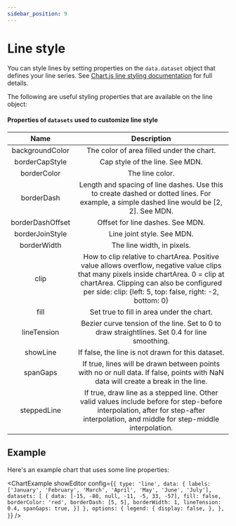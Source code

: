 ```yaml
---
sidebar_position: 9
---
```



# Line style

You can style lines by setting properties on the `data.dataset` object that defines your line series. See [Chart.js line styling documentation](https://www.chartjs.org/docs/2.9.4/charts/line.html#line-styling) for full details.

The following are useful styling properties that are available on the line object:

#### Properties of `datasets` used to customize line style

|       Name       |                                                                                                                  Description                                                                                                                  |
| :--------------: | :-------------------------------------------------------------------------------------------------------------------------------------------------------------------------------------------------------------------------------------------: |
| backgroundColor  |                                                                                                   The color of area filled under the chart.                                                                                                   |
|  borderCapStyle  |                                                                                                        Cap style of the line. See MDN.                                                                                                        |
|   borderColor    |                                                                                                                The line color.                                                                                                                |
|    borderDash    |                                                   Length and spacing of line dashes. Use this to create dashed or dotted lines. For example, a simple dashed line would be [2, 2]. See MDN.                                                   |
| borderDashOffset |                                                                                                       Offset for line dashes. See MDN.                                                                                                        |
| borderJoinStyle  |                                                                                                          Line joint style. See MDN.                                                                                                           |
|   borderWidth    |                                                                                                          The line width, in pixels.                                                                                                           |
|       clip       | How to clip relative to chartArea. Positive value allows overflow, negative value clips that many pixels inside chartArea. 0 = clip at chartArea. Clipping can also be configured per side: clip: {left: 5, top: false, right: -2, bottom: 0} |
|       fill       |                                                                                                   Set true to fill in area under the chart.                                                                                                   |
|   lineTension    |                                                                         Bezier curve tension of the line. Set to 0 to draw straightlines. Set 0.4 for line smoothing.                                                                         |
|     showLine     |                                                                                               If false, the line is not drawn for this dataset.                                                                                               |
|     spanGaps     |                                                       If true, lines will be drawn between points with no or null data. If false, points with NaN data will create a break in the line.                                                       |
|   steppedLine    |                             If true, draw line as a stepped line. Other valid values include before for step-before interpolation, after for step-after interpolation, and middle for step-middle interpolation.                              |

## Example

Here's an example chart that uses some line properties:

<ChartExample
  showEditor
  config={`{
  type: 'line',
  data: {
    labels: ['January', 'February', 'March', 'April', 'May', 'June', 'July'],
    datasets: [
      {
        data: [-15, -80, null, -11, -5, 33, -57],
        fill: false,
        borderColor: 'red',
        borderDash: [5, 5],
        borderWidth: 1,
        lineTension: 0.4,
        spanGaps: true,
      }]
  },
  options: {
    legend: {
      display: false,
    },
  },
}`}
/>
